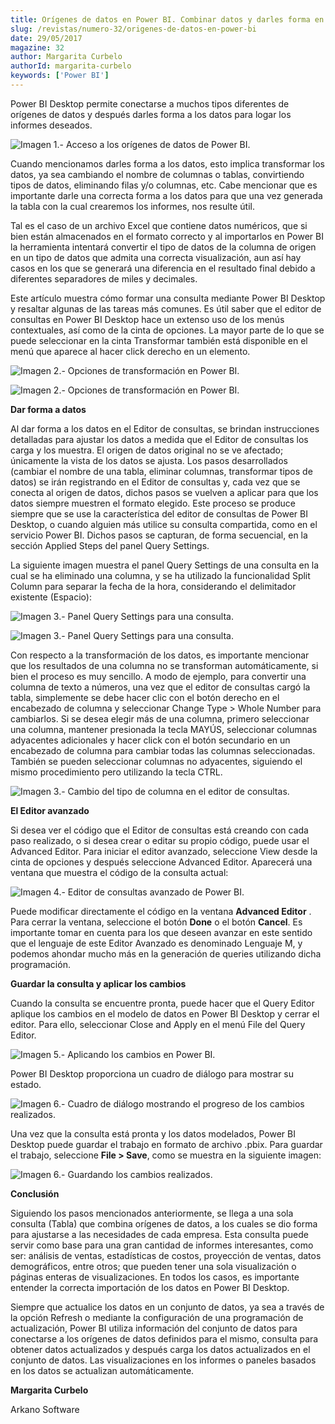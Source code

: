 ```yaml
---
title: Orígenes de datos en Power BI. Combinar datos y darles forma en Power BI Desktop
slug: /revistas/numero-32/origenes-de-datos-en-power-bi
date: 29/05/2017
magazine: 32
author: Margarita Curbelo
authorId: margarita-curbelo
keywords: ['Power BI']
---
```



<ArticleHeader frontmatter={props.pageContext.frontmatter} />



Power BI Desktop permite conectarse a muchos tipos diferentes de orígenes de datos y después darles forma a los datos para logar los informes deseados.

![Imagen 1.- Acceso a los orígenes de datos de Power BI.](../../../images/numero32/origenes-de-datos-en-power-bi/image1.png)

Cuando mencionamos darles forma a los datos, esto implica transformar los datos, ya sea cambiando el nombre de columnas o tablas, convirtiendo tipos de datos, eliminando filas y/o columnas, etc. Cabe mencionar que es importante darle una correcta forma a los datos para que una vez generada la tabla con la cual crearemos los informes, nos resulte útil.

Tal es el caso de un archivo Excel que contiene datos numéricos, que si bien están almacenados en el formato correcto y al importarlos en Power BI la herramienta intentará convertir el tipo de datos de la columna de origen en un tipo de datos que admita una correcta visualización, aun así hay casos en los que se generará una diferencia en el resultado final debido a diferentes separadores de miles y decimales.

Este artículo muestra cómo formar una consulta mediante Power BI Desktop y resaltar algunas de las tareas más comunes. Es útil saber que el editor de consultas en Power BI Desktop hace un extenso uso de los menús contextuales, así como de la cinta de opciones. La mayor parte de lo que se puede seleccionar en la cinta Transformar también está disponible en el menú que aparece al hacer click derecho en un elemento.

![Imagen 2.- Opciones de transformación en Power BI.](../../../images/numero32/origenes-de-datos-en-power-bi/image2.png)

![Imagen 2.- Opciones de transformación en Power BI.](../../../images/numero32/origenes-de-datos-en-power-bi/image3.png)

**Dar forma a datos**

Al dar forma a los datos en el Editor de consultas, se brindan instrucciones detalladas para ajustar los datos a medida que el Editor de consultas los carga y los muestra. El origen de datos original no se ve afectado; únicamente la vista de los datos se ajusta. Los pasos desarrollados (cambiar el nombre de una tabla, eliminar columnas, transformar tipos de datos) se irán registrando en el Editor de consultas y, cada vez que se conecta al origen de datos, dichos pasos se vuelven a aplicar para que los datos siempre muestren el formato elegido. Este proceso se produce siempre que se use la característica del editor de consultas de Power BI Desktop, o cuando alguien más utilice su consulta compartida, como en el servicio Power BI. Dichos pasos se capturan, de forma secuencial, en la sección Applied Steps del panel Query Settings.

La siguiente imagen muestra el panel Query Settings de una consulta en la cual se ha eliminado una columna, y se ha utilizado la funcionalidad Split Column para separar la fecha de la hora, considerando el delimitador existente (Espacio):

![Imagen 3.- Panel Query Settings para una consulta.](../../../images/numero32/origenes-de-datos-en-power-bi/image4.png)

![Imagen 3.- Panel Query Settings para una consulta.](../../../images/numero32/origenes-de-datos-en-power-bi/image5.png)

Con respecto a la transformación de los datos, es importante mencionar que los resultados de una columna no se transforman automáticamente, si bien el proceso es muy sencillo. A modo de ejemplo, para convertir una columna de texto a números, una vez que el editor de consultas cargó la tabla, simplemente se debe hacer clic con el botón derecho en el encabezado de columna y seleccionar Change Type &gt; Whole Number para cambiarlos. Si se desea elegir más de una columna, primero seleccionar una columna, mantener presionada la tecla MAYÚS, seleccionar columnas adyacentes adicionales y hacer click con el botón secundario en un encabezado de columna para cambiar todas las columnas seleccionadas. También se pueden seleccionar columnas no adyacentes, siguiendo el mismo procedimiento pero utilizando la tecla CTRL.

![Imagen 3.- Cambio del tipo de columna en el editor de consultas.](../../../images/numero32/origenes-de-datos-en-power-bi/image6.png)

**El Editor avanzado**

Si desea ver el código que el Editor de consultas está creando con cada paso realizado, o si desea crear o editar su propio código, puede usar el Advanced Editor. Para iniciar el editor avanzado, seleccione View desde la cinta de opciones y después seleccione Advanced Editor. Aparecerá una ventana que muestra el código de la consulta actual:

![Imagen 4.- Editor de consultas avanzado de Power BI.](../../../images/numero32/origenes-de-datos-en-power-bi/image7.png)

Puede modificar directamente el código en la ventana **Advanced Editor** . Para cerrar la ventana, seleccione el botón **Done** o el botón **Cancel**. Es importante tomar en cuenta para los que deseen avanzar en este sentido que el lenguaje de este Editor Avanzado es denominado Lenguaje M, y podemos ahondar mucho más en la generación de queries utilizando dicha programación.

**Guardar la consulta y aplicar los cambios**

Cuando la consulta se encuentre pronta, puede hacer que el Query Editor aplique los cambios en el modelo de datos en Power BI Desktop y cerrar el editor. Para ello, seleccionar Close and Apply en el menú File del Query Editor.

![Imagen 5.- Aplicando los cambios en Power BI.](../../../images/numero32/origenes-de-datos-en-power-bi/image8.png)

Power BI Desktop proporciona un cuadro de diálogo para mostrar su estado.

![Imagen 6.- Cuadro de diálogo mostrando el progreso de los cambios realizados.](../../../images/numero32/origenes-de-datos-en-power-bi/image9.png)

Una vez que la consulta está pronta y los datos modelados, Power BI Desktop puede guardar el trabajo en formato de archivo .pbix. Para guardar el trabajo, seleccione **File &gt; Save**, como se muestra en la siguiente imagen:

![Imagen 6.- Guardando los cambios realizados.](../../../images/numero32/origenes-de-datos-en-power-bi/image10.png)

**Conclusión**

Siguiendo los pasos mencionados anteriormente, se llega a una sola consulta (Tabla) que combina orígenes de datos, a los cuales se dio forma para ajustarse a las necesidades de cada empresa. Esta consulta puede servir como base para una gran cantidad de informes interesantes, como ser: análisis de ventas, estadísticas de costos, proyección de ventas, datos demográficos, entre otros; que pueden tener una sola visualización o páginas enteras de visualizaciones. En todos los casos, es importante entender la correcta importación de los datos en Power BI Desktop.

Siempre que actualice los datos en un conjunto de datos, ya sea a través de la opción Refresh o mediante la configuración de una programación de actualización, Power BI utiliza información del conjunto de datos para conectarse a los orígenes de datos definidos para el mismo, consulta para obtener datos actualizados y después carga los datos actualizados en el conjunto de datos. Las visualizaciones en los informes o paneles basados en los datos se actualizan automáticamente.



**Margarita Curbelo**

Arkano Software​


